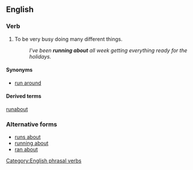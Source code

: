 ==English==

===Verb===
{{infl|en|verb|head=to [[run]] [[about]]}}

# {{idiomatic}}{{intransitive}}To be very busy doing many different things.
#: ''I've been '''running about''' all week getting everything ready for the holidays.''

====Synonyms====
* [[run around]]

====Derived terms====
[[runabout]]

===Alternative forms===
* [[runs about]]
* [[running about]]
* [[ran about]]

[[Category:English phrasal verbs]]
